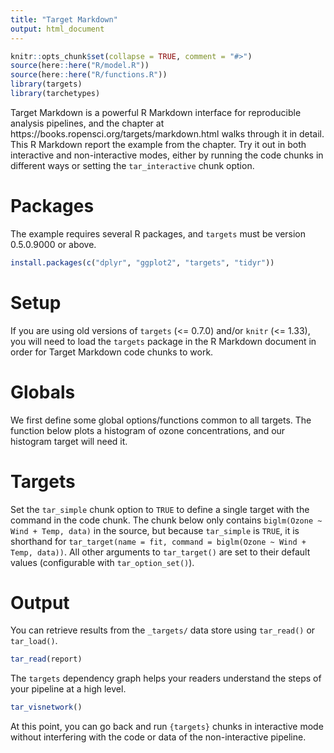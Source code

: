 ```yaml
---
title: "Target Markdown"
output: html_document
---
```


```r
knitr::opts_chunk$set(collapse = TRUE, comment = "#>")
source(here::here("R/model.R"))
source(here::here("R/functions.R"))
library(targets)
library(tarchetypes)
```

Target Markdown is a powerful R Markdown interface for reproducible analysis pipelines, and the chapter at https://books.ropensci.org/targets/markdown.html walks through it in detail. This R Markdown report the example from the chapter. Try it out in both interactive and non-interactive modes, either by running the code chunks in different ways or setting the `tar_interactive` chunk option.

# Packages

The example requires several R packages, and `targets` must be version 0.5.0.9000 or above. 

```r
install.packages(c("dplyr", "ggplot2", "targets", "tidyr"))
```

# Setup

If you are using old versions of `targets` (<= 0.7.0) and/or `knitr` (<= 1.33), you will need to load the `targets` package in the R Markdown document in order for Target Markdown code chunks to work.



# Globals

We first define some global options/functions common to all targets. The function below plots a histogram of ozone concentrations, and our histogram target will need it.


# Targets


Set the `tar_simple` chunk option to `TRUE` to define a single target with the command in the code chunk. The chunk below only contains `biglm(Ozone ~ Wind + Temp, data)` in the source, but because `tar_simple` is `TRUE`, it is shorthand for `tar_target(name = fit, command = biglm(Ozone ~ Wind + Temp, data))`. All other arguments to `tar_target()` are set to their default values (configurable with `tar_option_set()`).




# Output

You can retrieve results from the `_targets/` data store using `tar_read()` or `tar_load()`.

```r
tar_read(report)
```

The `targets` dependency graph helps your readers understand the steps of your pipeline at a high level.

```r
tar_visnetwork()
```

At this point, you can go back and run `{targets}` chunks in interactive mode without interfering with the code or data of the non-interactive pipeline.
